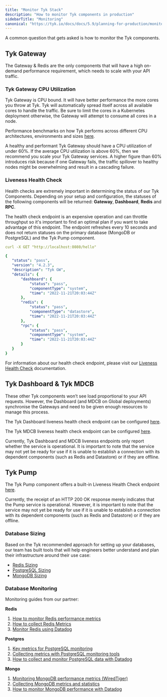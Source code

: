 ```yaml
---
title: "Monitor Tyk Stack"
description: "How to monitor Tyk components in production"
sidebarTitle: "Monitoring"
canonical: "https://tyk.io/docs/docs/5.9/planning-for-production/monitoring/tyk-components"
---
```


A common question that gets asked is how to monitor the Tyk components.

## Tyk Gateway

The Gateway & Redis are the only components that will have a high on-demand performance requirement, which needs to scale with your API traffic.

### Tyk Gateway CPU Utilization

Tyk Gateway is CPU bound. It will have better performance the more cores you throw at Tyk. Tyk will automatically spread itself across all available cores to handle the traffic. Be sure to limit the cores in a Kubernetes deployment otherwise, the Gateway will attempt to consume all cores in a node.

Performance benchmarks on how Tyk performs across different CPU architectures, environments and sizes [here](https://tyk.io/performance-benchmarks/).

A healthy and performant Tyk Gateway should have a CPU utilization of under 60%. If the average CPU utilization is above 60%, then we recommend you scale your Tyk Gateway services. A higher figure than 60% introduces risk because if one Gateway fails, the traffic spillover to healthy nodes might be overwhelming and result in a cascading failure.

### Liveness Health Check

Health checks are extremely important in determining the status of our Tyk Components. Depending on your setup and configuration, the statuses of the following components will be returned: **Gateway**, **Dashboard**, **Redis** and **RPC**. 

The health check endpoint is an expensive operation and can throttle throughput so it's important to find an optimal plan if you want to take advantage of this endpoint. The endpoint refreshes every 10 seconds and does not return statuses on the primary database (MongoDB or PostgreSQL) and the Tyk Pump component.


```yaml
curl -X GET "http://localhost:8080/hello"

{
   "status": "pass",
   "version": "4.2.3",
   "description": "Tyk GW",
   "details": {
       "dashboard": {
           "status": "pass",
           "componentType": "system",
           "time": "2022-11-21T20:03:44Z"
       },
       "redis": {
           "status": "pass",
           "componentType": "datastore",
           "time": "2022-11-21T20:03:44Z"
       },
       "rpc": {
           "status": "pass",
           "componentType": "system",
           "time": "2022-11-21T20:03:44Z"
       }
   }
}
```

For information about our health check endpoint, please visit our [Liveness Health Check](/docs/5.9/#liveness-health-check) documentation.

## Tyk Dashboard & Tyk MDCB

These other Tyk components won’t see load proportional to your API requests.  However, the Dashboard (and MDCB on Global deployments) synchronise the Gateways and need to be given enough resources to manage this process.

The Tyk Dashboard liveness health check endpoint can be configured [here](/docs/5.9/tyk-dashboard/configuration#health_check_endpoint_name). 

The Tyk MDCB liveness health check endpoint can be configured [here](/docs/5.9/api-management/mdcb#health-check). 

Currently, Tyk Dashboard and MDCB liveness endpoints only report whether the service is operational. It is important to note that the service may not yet be ready for use if it is unable to establish a connection with its dependent components (such as Redis and Datastore) or if they are offline.

## Tyk Pump

The Tyk Pump component offers a built-in Liveness Health Check endpoint [here](/docs/5.9/tyk-pump/tyk-pump-configuration/tyk-pump-environment-variables#health-check). 

Currently, the receipt of an HTTP 200 OK response merely indicates that the Pump service is operational. However, it is important to note that the service may not yet be ready for use if it is unable to establish a connection with its dependent components (such as Redis and Datastore) or if they are offline.

### Database Sizing

Based on the Tyk recommended approach for setting up your databases, our team has built tools that will help engineers better understand and plan their infrastructure around their use case:

* [Redis Sizing](/docs/5.9/planning-for-production/database-settings#redis-sizing-guidelines)
* [PostgreSQL Sizing](/docs/5.9/planning-for-production/database-settings#postgresql-sizing-guidelines)
* [MongoDB Sizing](/docs/5.9/planning-for-production/database-settings#mongodb-sizing-guidelines)


### Database Monitoring

Monitoring guides from our partner:

**Redis**
1. [How to monitor Redis performance metrics](https://www.datadoghq.com/blog/how-to-monitor-redis-performance-metrics/)
2. [How to collect Redis Metrics](https://www.datadoghq.com/blog/how-to-collect-redis-metrics/)
3. [Monitor Redis using Datadog](https://www.datadoghq.com/blog/monitor-redis-using-datadog/)


**Postgres**
1. [Key metrics for PostgreSQL monitoring](https://www.datadoghq.com/blog/postgresql-monitoring/)
2. [Collecting metrics with PostgreSQL monitoring tools](https://www.datadoghq.com/blog/postgresql-monitoring-tools/)
3. [How to collect and monitor PostgreSQL data with Datadog](https://www.datadoghq.com/blog/collect-postgresql-data-with-datadog/)


**Mongo**

1. [Monitoring MongoDB performance metrics (WiredTiger)](https://www.datadoghq.com/blog/monitoring-mongodb-performance-metrics-wiredtiger/)
2. [Collecting MongoDB metrics and statistics](https://www.datadoghq.com/blog/collecting-mongodb-metrics-and-statistics/)
3. [How to monitor MongoDB performance with Datadog](https://www.datadoghq.com/blog/monitor-mongodb-performance-with-datadog/)


